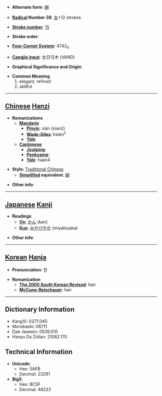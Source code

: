 * '''Alternate form''': [[娴]]

* '''[[Wiktionary:Chinese radical index| Radical]] Number 38''': [[Wiktionary:Chinese radical index 女|女]]+12 strokes

* '''[[Wiktionary:Chinese total strokes index|Stroke number]]''': [[Wiktionary:Chinese total strokes index 15|15]]

* '''Stroke order''': 

* '''[[Wiktionary:Chinese four corner index|Four-Corner System]]''': 4742<sub>0</sub>

* '''[[Wiktionary:Chinese Cangjie index|Cangjie input]]''': 女日弓木 (VAND)

* '''Graphical Significance and Origin''': 

* '''Common Meaning'''
*#elegant, refined
*# skillful


----

== [[Chinese]] [[Hanzi]] ==

* '''Romanizations'''
** '''[[Mandarin]]'''
*** '''[[Pinyin]]''': xián (xian2)
*** '''[[Wade-Giles]]''': hsien<sup>2</sup>
*** '''[[Yale]]''': 
** '''[[Cantonese]]'''
*** '''[[Jyutping]]''':
*** '''[[Penkyamp]]''': 
*** '''[[Yale]]''': haan4

* '''Style''': [[Traditional Chinese]] 
** '''[[Simplified Chinese|Simplified]] equivalent''': [[娴]]

* '''Other info''': 

----

== [[Japanese]] [[Kanji]] ==

* '''Readings'''
** '''[[On]]''': [[かん]] (kan)
** '''[[Kun]]''': [[みやびやか]] (miyabiyaka)

* '''Other info''':  

----

== [[Korean]] [[Hanja]] ==

* '''Pronunciation''': 한

* '''Romanization'''
** '''[[The 2000 South Korean Revised Romanization|The 2000 South Korean Revised]]''': han
** '''[[McCune-Reischauer]]''': han

----

== Dictionary Information ==

* KangXi: 0271.040
* Morobashi: 06711
* Dae Jaweon: 0539.010
* Hanyu Da Zidian: 21082.170

== Technical Information ==

* '''Unicode''':
** Hex: 5AFB
** Decimal: 23291
* '''Big5''':
** Hex: BC5F
** Decimal: 48223